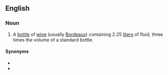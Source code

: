 ==English==

===Noun===
{{en-noun|head=[[Marie]] [[Jeanne]]}}
# A [[bottle]] of [[wine]] (usually [[Bordeaux]]) containing 2.25 [[liter]]s of fluid, three times the volume of a standard bottle.

====Synonyms====
* {{l|en|tregnum}}
* {{l|en|tappit hen}}